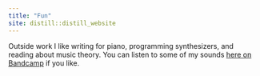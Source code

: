 ```yaml
---
title: "Fun"
site: distill::distill_website
---
```


Outside work I like writing for piano, programming synthesizers, and reading about music theory. You can listen to some of my sounds [here on Bandcamp](https://tbarry1.bandcamp.com/music) if you like.